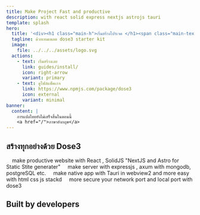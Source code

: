 ```yaml
---
title: Make Project Fast and productive
description: with react solid express nextjs astrojs tauri
template: splash
hero:
  title: '<div><h1 class="main-h">เริ่มสร้างโปรเจค </h1><span class="main-text">ด้วยความรวดเร็ว</span></div>'
  tagline: ด้วยเทมเพลต dose3 starter kit
  image:
    file: ../../../assets/logo.svg
  actions:
    - text: เริ่มสร้างเลย
      link: guides/install/
      icon: right-arrow
      variant: primary
    - text: ดูไฟล์แพ็คเกจ
      link: https://www.npmjs.com/package/dose3
      icon: external
      variant: minimal
banner:
  content: |
    การแปลไทยยังไม่เสร็จสิ้นในตอนนี้
    <a href="/">ภาษาอังกฤษ</a>
---
```



<div class="hero-bg">
	<div class="bg-logo"></div>
	<div class="bg-grad"></div>
	<div class="bg-grad-red"></div>
</div>

## สร้างทุกอย่างด้วย Dose3 

<CardGrid >
	<Card title="เว็บไซต์" icon="star">
		&nbsp;&nbsp;&nbsp;    make productive website with React , SolidJS "NextJS and Astro for Static Stite generater"
	</Card>
	<Card title="เซิฟเวอร์" icon="rocket">
		&nbsp;&nbsp;&nbsp;    make server with expressjs , axum with mongodb, postgreSQL etc.
	</Card>
	<Card title="แอพลิเคชั่น" icon="laptop">
		&nbsp;&nbsp;&nbsp;    make native app with Tauri in webview2 and more easy with html css js stackd
	</Card>
	<Card title="เน็ตเวิร์ค" icon="open-book">
		&nbsp;&nbsp;&nbsp;    more secure your network port and local port with dose3
	</Card>
</CardGrid>

## Built by developers

<div>
<Dev/>
</div>

